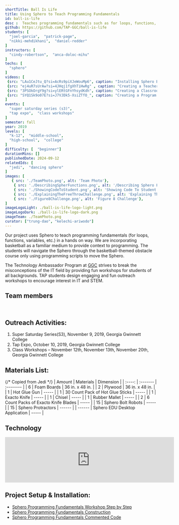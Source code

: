 ```yaml
---
shortTitle: Ball Is Life
title: Using Sphero to Teach Programming Fundamentals
id: ball-is-life
desc :  Teaches programming fundamentals such as for loops, functions, variables in a hands on way using Sphero. The students will navigate through the basketball-themed obstacle course only using programming scripts to move the Sphero.
github: https://github.com/TAP-GGC/ball-is-life
students: [
  "joel-garcia",  "patrick-page",
  "nikki-mehdikhani",  "daniel-redder"
]
instructors: [
  "cindy-robertson",  "anca-doloc-mihu"
] 
techs: [
  "sphero"
]
videos: [
 {src: "LAu1CeJtu_Q?si=AcRs9piXJeWouMp6", caption: "Installing Sphero Edu"} ,
 {src: "ej4uR7sUrAw?si=4JHqj1fgXhTiHwRg" , caption: "Creating a Teacher Sphero Account"} ,
 {src: "3PSOkOrgY9g?si=ylERtGFnYhsydKdh", caption: "Creating a Classroom and Adding Students in Sphero Edu"} ,
 {src: "SYQ1Sk9o07E?si=J7VJDk5-XsiZTfO_", caption: "Creating a Program in Sphero Edu"} 
]
events: [
  "super saturday series (s3)",
  "tap expo",  "class workshops"
]
semester: fall
year: 2019
levels: [
  "k-12",  "middle-school",
  "high-school",  "college"
] 
difficulty: [  "beginner"] 
durationMins: []
publishedDate: 2024-09-12
relatedIds: [
  "jedi",  "dancing sphero"
]
images: [
   { src: './TeamPhoto.png', alt: 'Team Photo'},
    { src: './DescribingSpherFunctions.png', alt: '/Describing Sphero Functions'},
    { src: './ShowingCodeToStudent.png', alt: 'Showing Code To Student'},
    { src: './ExplainingTheFreeThrowChallenge.png', alt: 'Explaining The Free ThrowChallenge'},
    { src: './Figure8Challenge.png', alt: 'Figure 8 Challenge'},
]
imageLogoLight: ./ball-is-life-logo-light.png
imageLogoDark: ./ball-is-life-logo-dark.png
imageTeam: ./TeamPhoto.png
curator: ["trung-dao", "kelechi-ariwodo"]
---
```





Our project uses Sphero to teach programming fundamentals (for loops, functions, variables, etc.) in a hands on way.
We are incorporating basketball as a familiar medium to provide context to programming.
The students will navigate the Sphero through the basketball-themed obstacle course only using programming scripts to move the Sphero.

The Technology Ambassador Program at [GGC](http://www.ggc.edu/tap) strives to break the misconceptions of the IT field by providing fun workshops for students of all backgrounds. TAP students design engaging and fun outreach workshops to encourage interest in IT and STEM.

## Team members
<Photo src={GroupPhoto.src} alt="BallIsLifePhoto" caption="Joel Garcia, Patrick Page, Nikki Mehdikhani, Daniel Redder"/>
<br />

## Outreach Activities:
1. Super Saturday Series(S3), November 9, 2019, Georgia Gwinnett College 
2. Tap Expo, October 10, 2019, Georgia Gwinnett College 
3. Class Workshops – November 12th, November 13th, November 20th, Georgia Gwinnett College 


## Materials List:
{/* Copied from Jedi */}
| Amount | Materials | Dimension |
| :----: | :------- | :-------- |
| 6      | Foam Boards | 36 in. x 48 in. |
| 2      | Plywood | 36 in. x 48 in. |
| 1      | Hot Glue Gun | ----- |
| 1      | 30 Count Pack of Hot Glue Sticks | ----- |
| 1      | Exacto Knife | ----- |
| 1      | Chisel | ----- |
| 1      | Rubber Mallet | ----- |
| 2      | 6 Count Packs of Exacto Knife Blades | ----- |
| 15     | Sphero Bolt Robots | ----- |
| 15     | Sphero Protractors | ------ |
| ------ | Sphero EDU Desktop Application | ----- |

## Technology
<Logo src= {SpheroClassSet.src} alt="Class Set Of Sphero" link="https://sphero.com" />
<Logo src= {SpheroEdu.src} alt="Sphero Website Logo" link="https://sphero.com/pages/educators"/>
<Logo src= {spheroRobot.src} alt="Sphero Robot"/>

<iframe width="560" class="youtube" src="https://www.youtube.com/embed/fTHYSRMObBw?si=5DyCDRpUBAxpnLX8" title="YouTube video player" frameborder="0" allow="accelerometer; autoplay; clipboard-write; encrypted-media; gyroscope; picture-in-picture" allowfullscreen></iframe>

## Project Setup & Installation:
- [Sphero Programming Fundamentals Workshop Step by Step](https://github.com/TAP-GGC/ball-is-life/blob/master/documents/Using%20Sphero%20to%20Teach%20Programming%20Fundementals%20Workshop%20Step%20by%20Step.pdf)
- [Sphero Programming Fundamentals Construction](https://github.com/TAP-GGC/ball-is-life/blob/master/documents/Using%20Sphero%20To%20Teach%20Programming%20Fundamentals%20Construction.pdf)
- [Sphero Programming Fundamentals Commented Code](https://github.com/TAP-GGC/ball-is-life/blob/master/documents/Using%20Sphero%20to%20Teach%20Programming%20Fundementals%20Commented%20Code.pdf)
